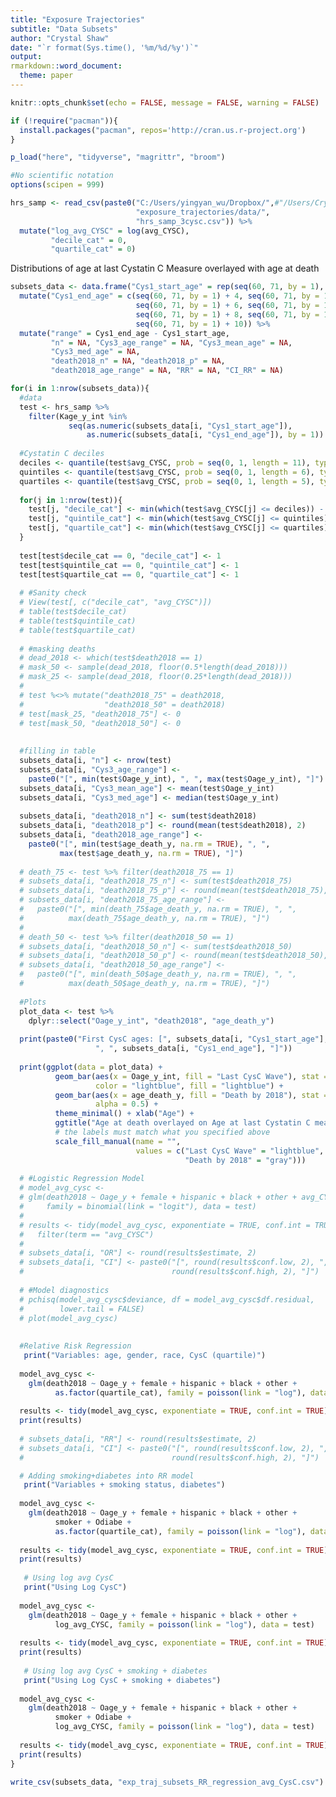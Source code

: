 ```yaml
---
title: "Exposure Trajectories"
subtitle: "Data Subsets"
author: "Crystal Shaw"
date: "`r format(Sys.time(), '%m/%d/%y')`"
output: 
rmarkdown::word_document:
  theme: paper
---
```


```r
knitr::opts_chunk$set(echo = FALSE, message = FALSE, warning = FALSE)
```

```r
if (!require("pacman")){
  install.packages("pacman", repos='http://cran.us.r-project.org')
}

p_load("here", "tidyverse", "magrittr", "broom")

#No scientific notation
options(scipen = 999)
```

```r
hrs_samp <- read_csv(paste0("C:/Users/yingyan_wu/Dropbox/",#"/Users/CrystalShaw/Dropbox/Projects/"
                            "exposure_trajectories/data/",
                            "hrs_samp_3cysc.csv")) %>% 
  mutate("log_avg_CYSC" = log(avg_CYSC), 
         "decile_cat" = 0, 
         "quartile_cat" = 0)
```
Distributions of age at last Cystatin C Measure overlayed with age at death

```r
subsets_data <- data.frame("Cys1_start_age" = rep(seq(60, 71, by = 1), 7)) %>% 
  mutate("Cys1_end_age" = c(seq(60, 71, by = 1) + 4, seq(60, 71, by = 1) + 5, 
                            seq(60, 71, by = 1) + 6, seq(60, 71, by = 1) + 7, 
                            seq(60, 71, by = 1) + 8, seq(60, 71, by = 1) + 9, 
                            seq(60, 71, by = 1) + 10)) %>% 
  mutate("range" = Cys1_end_age - Cys1_start_age, 
         "n" = NA, "Cys3_age_range" = NA, "Cys3_mean_age" = NA, 
         "Cys3_med_age" = NA, 
         "death2018_n" = NA, "death2018_p" = NA, 
         "death2018_age_range" = NA, "RR" = NA, "CI_RR" = NA)

for(i in 1:nrow(subsets_data)){
  #data
  test <- hrs_samp %>% 
    filter(Kage_y_int %in% 
             seq(as.numeric(subsets_data[i, "Cys1_start_age"]), 
                 as.numeric(subsets_data[i, "Cys1_end_age"]), by = 1))
  
  #Cystatin C deciles
  deciles <- quantile(test$avg_CYSC, prob = seq(0, 1, length = 11), type = 5)
  quintiles <- quantile(test$avg_CYSC, prob = seq(0, 1, length = 6), type = 5)
  quartiles <- quantile(test$avg_CYSC, prob = seq(0, 1, length = 5), type = 5)
  
  for(j in 1:nrow(test)){
    test[j, "decile_cat"] <- min(which(test$avg_CYSC[j] <= deciles)) - 1
    test[j, "quintile_cat"] <- min(which(test$avg_CYSC[j] <= quintiles)) - 1
    test[j, "quartile_cat"] <- min(which(test$avg_CYSC[j] <= quartiles)) - 1
  }
  
  test[test$decile_cat == 0, "decile_cat"] <- 1
  test[test$quintile_cat == 0, "quintile_cat"] <- 1
  test[test$quartile_cat == 0, "quartile_cat"] <- 1
  
  # #Sanity check
  # View(test[, c("decile_cat", "avg_CYSC")])
  # table(test$decile_cat)
  # table(test$quintile_cat)
  # table(test$quartile_cat)
  
  # #masking deaths
  # dead_2018 <- which(test$death2018 == 1)
  # mask_50 <- sample(dead_2018, floor(0.5*length(dead_2018)))
  # mask_25 <- sample(dead_2018, floor(0.25*length(dead_2018)))
  # 
  # test %<>% mutate("death2018_75" = death2018, 
  #                  "death2018_50" = death2018)
  # test[mask_25, "death2018_75"] <- 0
  # test[mask_50, "death2018_50"] <- 0
  
  
  #filling in table
  subsets_data[i, "n"] <- nrow(test)
  subsets_data[i, "Cys3_age_range"] <- 
    paste0("[", min(test$Oage_y_int), ", ", max(test$Oage_y_int), "]")
  subsets_data[i, "Cys3_mean_age"] <- mean(test$Oage_y_int)
  subsets_data[i, "Cys3_med_age"] <- median(test$Oage_y_int)
  
  subsets_data[i, "death2018_n"] <- sum(test$death2018)
  subsets_data[i, "death2018_p"] <- round(mean(test$death2018), 2)
  subsets_data[i, "death2018_age_range"] <- 
    paste0("[", min(test$age_death_y, na.rm = TRUE), ", ", 
           max(test$age_death_y, na.rm = TRUE), "]")
  
  # death_75 <- test %>% filter(death2018_75 == 1)
  # subsets_data[i, "death2018_75_n"] <- sum(test$death2018_75)
  # subsets_data[i, "death2018_75_p"] <- round(mean(test$death2018_75), 2)
  # subsets_data[i, "death2018_75_age_range"] <- 
  #   paste0("[", min(death_75$age_death_y, na.rm = TRUE), ", ", 
  #          max(death_75$age_death_y, na.rm = TRUE), "]")
  # 
  # death_50 <- test %>% filter(death2018_50 == 1)
  # subsets_data[i, "death2018_50_n"] <- sum(test$death2018_50)
  # subsets_data[i, "death2018_50_p"] <- round(mean(test$death2018_50), 2)
  # subsets_data[i, "death2018_50_age_range"] <- 
  #   paste0("[", min(death_50$age_death_y, na.rm = TRUE), ", ", 
  #          max(death_50$age_death_y, na.rm = TRUE), "]")
  
  #Plots
  plot_data <- test %>% 
    dplyr::select("Oage_y_int", "death2018", "age_death_y")
  
  print(paste0("First CysC ages: [", subsets_data[i, "Cys1_start_age"], 
                   ", ", subsets_data[i, "Cys1_end_age"], "]"))  
  
  print(ggplot(data = plot_data) + 
          geom_bar(aes(x = Oage_y_int, fill = "Last CysC Wave"), stat = "count", 
                   color = "lightblue", fill = "lightblue") + 
          geom_bar(aes(x = age_death_y, fill = "Death by 2018"), stat = "count", 
                   alpha = 0.5) +
          theme_minimal() + xlab("Age") + 
          ggtitle("Age at death overlayed on Age at last Cystatin C measure") +
          # the labels must match what you specified above
          scale_fill_manual(name = "", 
                            values = c("Last CysC Wave" = "lightblue", 
                                       "Death by 2018" = "gray")))
  
  # #Logistic Regression Model
  # model_avg_cysc <-
  # glm(death2018 ~ Oage_y + female + hispanic + black + other + avg_CYSC,
  #     family = binomial(link = "logit"), data = test)
  # 
  # results <- tidy(model_avg_cysc, exponentiate = TRUE, conf.int = TRUE) %>%
  #   filter(term == "avg_CYSC")
  # 
  # subsets_data[i, "OR"] <- round(results$estimate, 2)
  # subsets_data[i, "CI"] <- paste0("[", round(results$conf.low, 2), ", ", 
  #                                 round(results$conf.high, 2), "]")
  
  # #Model diagnostics
  # pchisq(model_avg_cysc$deviance, df = model_avg_cysc$df.residual,
  #        lower.tail = FALSE)
  # plot(model_avg_cysc)
  
  
  #Relative Risk Regression
   print("Variables: age, gender, race, CysC (quartile)")
   
  model_avg_cysc <-
    glm(death2018 ~ Oage_y + female + hispanic + black + other + 
          as.factor(quartile_cat), family = poisson(link = "log"), data = test)
  
  results <- tidy(model_avg_cysc, exponentiate = TRUE, conf.int = TRUE) 
  print(results)
  
  # subsets_data[i, "RR"] <- round(results$estimate, 2)
  # subsets_data[i, "CI"] <- paste0("[", round(results$conf.low, 2), ", ",
  #                                 round(results$conf.high, 2), "]")

  # Adding smoking+diabetes into RR model
   print("Variables + smoking status, diabetes")
   
  model_avg_cysc <-
    glm(death2018 ~ Oage_y + female + hispanic + black + other + 
          smoker + Odiabe + 
          as.factor(quartile_cat), family = poisson(link = "log"), data = test)
  
  results <- tidy(model_avg_cysc, exponentiate = TRUE, conf.int = TRUE) 
  print(results)
  
   # Using log avg CysC
   print("Using Log CysC")
   
  model_avg_cysc <-
    glm(death2018 ~ Oage_y + female + hispanic + black + other +
          log_avg_CYSC, family = poisson(link = "log"), data = test)
  
  results <- tidy(model_avg_cysc, exponentiate = TRUE, conf.int = TRUE) 
  print(results)
  
   # Using log avg CysC + smoking + diabetes
   print("Using Log CysC + smoking + diabetes")
   
  model_avg_cysc <-
    glm(death2018 ~ Oage_y + female + hispanic + black + other + 
          smoker + Odiabe + 
          log_avg_CYSC, family = poisson(link = "log"), data = test)
  
  results <- tidy(model_avg_cysc, exponentiate = TRUE, conf.int = TRUE) 
  print(results)
}

write_csv(subsets_data, "exp_traj_subsets_RR_regression_avg_CysC.csv")            
```